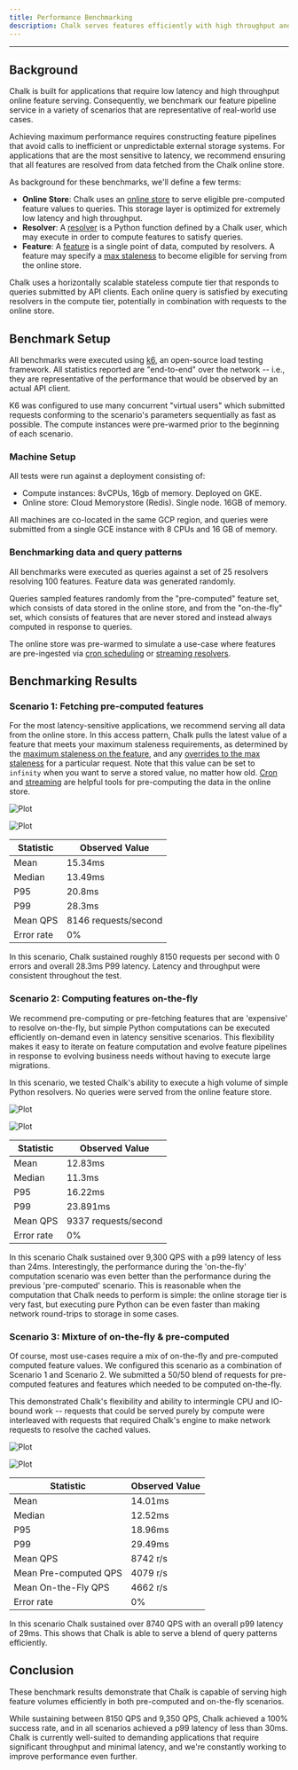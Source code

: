 ```yaml
---
title: Performance Benchmarking
description: Chalk serves features efficiently with high throughput and low latency
---
```


---


## Background

Chalk is built for applications that require low latency and high throughput online feature serving.
Consequently, we benchmark our feature pipeline service in a variety of scenarios that are representative of
real-world use cases.

Achieving maximum performance requires constructing feature pipelines that avoid
calls to inefficient or unpredictable external storage systems. For applications that are the most sensitive
to latency, we recommend ensuring that all features are resolved from data fetched from the Chalk online store.

As background for these benchmarks, we'll define a few terms:

- **Online Store**: Chalk uses an [online store](/docs/architecture) to serve eligible pre-computed feature values to queries. This storage layer is optimized for extremely low latency and high throughput.
- **Resolver**: A [resolver](/docs/resolver-overview) is a Python function defined by a Chalk user, which may execute in order to compute features to satisfy queries.
- **Feature**: A [feature](/docs/features) is a single point of data, computed by resolvers. A feature may specify a [max staleness](/docs/query-caching) to become eligible for serving from the online store.

Chalk uses a horizontally scalable stateless compute tier that responds to queries submitted by API clients.
Each online query is satisfied by executing resolvers in the compute tier, potentially in combination
with requests to the online store.

## Benchmark Setup

All benchmarks were executed using [k6](https://k6.io/), an open-source load testing framework.
All statistics reported are "end-to-end" over the network -- i.e., they are representative of the performance
that would be observed by an actual API client.

K6 was configured to use many concurrent "virtual users" which submitted requests conforming to the scenario's
parameters sequentially as fast as possible. The compute instances were pre-warmed prior to the beginning
of each scenario.

### Machine Setup

All tests were run against a deployment consisting of:

- Compute instances: 8vCPUs, 16gb of memory. Deployed on GKE.
- Online store: Cloud Memorystore (Redis). Single node. 16GB of memory.

All machines are co-located in the same GCP region, and queries were submitted from a single GCE instance with 8 CPUs and 16 GB of memory.

### Benchmarking data and query patterns

All benchmarks were executed as queries against a set of 25 resolvers resolving 100 features. Feature data was
generated randomly.

Queries sampled features randomly from the "pre-computed" feature set, which consists of data stored in the online store,
and from the "on-the-fly" set, which consists of features that are never stored and instead always computed in response to queries.

The online store was pre-warmed to simulate a use-case where features are pre-ingested via
[cron scheduling](/docs/resolver-cron) or [streaming resolvers](/docs/streams).

## Benchmarking Results

### Scenario 1: Fetching pre-computed features

For the most latency-sensitive applications, we recommend serving all data from the online store. In this access
pattern, Chalk pulls the latest value of a feature that meets your maximum staleness requirements, as determined by
the [maximum staleness on the feature](/docs/query-caching), and any [overrides to the max staleness](/docs/query-caching#example)
for a particular request. Note that this value can be set to `infinity` when you want to serve a stored value,
no matter how old. [Cron](/docs/resolver-cron) and [streaming](/docs/streams)
are helpful tools for pre-computing the data in the online store.

![Plot](/img/output/output-a.svg)



![Plot](/img/output/output-rps-a.svg)

|Statistic|Observed Value|
|-|-|
|Mean|15.34ms|
|Median|13.49ms|
|P95|20.8ms|
|P99|28.3ms|
|Mean QPS|8146 requests/second|
|Error rate|0%|

In this scenario, Chalk sustained roughly 8150 requests per second with 0 errors and overall 28.3ms P99 latency. Latency
and throughput were consistent throughout the test.

### Scenario 2: Computing features on-the-fly

We recommend pre-computing or pre-fetching features that are 'expensive' to resolve on-the-fly, but simple
Python computations can be executed efficiently on-demand even in latency sensitive scenarios. This flexibility
makes it easy to iterate on feature computation and evolve feature pipelines in response to evolving business needs
without having to execute large migrations.

In this scenario, we tested Chalk's ability to execute a high volume of simple Python resolvers. No queries were
served from the online feature store.

![Plot](/img/output/output-b.svg)


![Plot](/img/output/output-rps-b.svg)

|Statistic|Observed Value|
|-|-|
|Mean|12.83ms|
|Median|11.3ms|
|P95|16.22ms|
|P99|23.891ms|
|Mean QPS|9337 requests/second|
|Error rate|0%|

In this scenario Chalk sustained over 9,300 QPS with a p99 latency of less than 24ms. Interestingly, the performance during the
'on-the-fly' computation scenario was even better than the performance during the previous 'pre-computed' scenario.
This is reasonable when the computation that Chalk needs to perform is simple: the online storage tier is very fast,
but executing pure Python can be even faster than making network round-trips to storage in some cases.

### Scenario 3: Mixture of on-the-fly & pre-computed

Of course, most use-cases require a mix of on-the-fly and pre-computed computed feature values. We configured this scenario
as a combination of Scenario 1 and Scenario 2. We submitted a 50/50 blend of
requests for pre-computed features and features which needed to be computed on-the-fly.

This demonstrated Chalk's flexibility and ability to intermingle CPU and IO-bound work -- requests that could be
served purely by compute were interleaved with requests that required Chalk's engine to make network requests to
resolve the cached values.

![Plot](/img/output/output-c.svg)

![Plot](/img/output/output-rps-c.svg)

|Statistic|Observed Value|
|-|-|
|Mean|14.01ms|
|Median|12.52ms|
|P95|18.96ms|
|P99|29.49ms|
|Mean QPS|8742 r/s|
|Mean Pre-computed QPS|4079 r/s|
|Mean On-the-Fly QPS|4662 r/s|
|Error rate|0%|

In this scenario Chalk sustained over 8740 QPS with an overall p99 latency of 29ms.
This shows that Chalk is able to serve a blend of query patterns efficiently.

## Conclusion

These benchmark results demonstrate that Chalk is capable of serving high feature volumes efficiently in both
pre-computed and on-the-fly scenarios.

While sustaining between 8150 QPS and 9,350 QPS, Chalk achieved a 100% success rate, and in all scenarios achieved
a p99 latency of less than 30ms. Chalk is currently well-suited to demanding applications
that require significant throughput and minimal latency, and we're constantly working to improve
performance even further.





